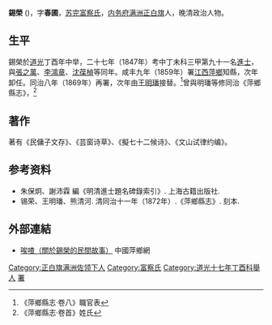 '''錫榮''' ({{bd|1815年| |? }})，字'''春圃'''，[[苏完|苏完]][[富察氏|富察氏]]，[[内务府满洲正白旗|内务府满洲正白旗]]人，晚清政治人物。

==生平==
錫榮於[[道光|道光]]丁酉年中举，二十七年（1847年）考中丁未科三甲第九十一名[[進士|進士]]，與[[張之萬|張之萬]]、[[李鴻章|李鴻章]]、[[沈葆楨|沈葆楨]]等同年。咸丰九年（1859年）署[[江西|江西]][[萍鄉縣|萍鄉]]知縣，次年卸任。同治八年（1869年）再署，次年由[[王明璠|王明璠]]接替。<ref>《萍鄉縣志·卷八》職官表</ref>曾與明璠等修同治《萍鄉縣志》，<ref>《萍鄉縣志·卷首》姓氏</ref>

== 著作 ==
著有《民傭子文存》、《芸窗诗草》、《擬七十二候诗》、《文山试律约编》。

== 参考资料 ==
{{reflist}}

*朱保炯、謝沛霖 編《明清進士題名碑錄索引》. 上海古籍出版社.
*锡荣、王明璠、熊清河. 清同治十一年（1872年）.《萍鄉縣志》. 刻本.

==外部連結==
*[https://web.archive.org/web/20110129201246/http://www.pxnews.cn/Show.aspx?ID=27277 唉喳（關於錫榮的民間故事）] 中國萍鄉網

{{道光二十七年丁未科殿試金榜}}

{{Authority control}}

{{DEFAULTSORT:Xi錫}}
[[Category:正白旗满洲佐领下人|Category:正白旗满洲佐领下人]]
[[Category:富察氏|Category:富察氏]]
[[Category:道光十七年丁酉科舉人|Category:道光十七年丁酉科舉人]]
[[Category:清朝萍鄉縣知縣|署]]


{{清朝政治人物小作品}}